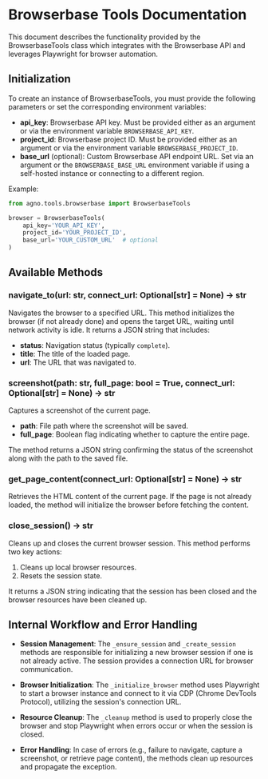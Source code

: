 # Browserbase Tools Documentation

This document describes the functionality provided by the BrowserbaseTools class which integrates with the Browserbase API and leverages Playwright for browser automation.

## Initialization

To create an instance of BrowserbaseTools, you must provide the following parameters or set the corresponding environment variables:

- **api_key**: Browserbase API key. Must be provided either as an argument or via the environment variable `BROWSERBASE_API_KEY`.
- **project_id**: Browserbase project ID. Must be provided either as an argument or via the environment variable `BROWSERBASE_PROJECT_ID`.
- **base_url** (optional): Custom Browserbase API endpoint URL. Set via an argument or the `BROWSERBASE_BASE_URL` environment variable if using a self-hosted instance or connecting to a different region.

Example:

```python
from agno.tools.browserbase import BrowserbaseTools

browser = BrowserbaseTools(
    api_key='YOUR_API_KEY',
    project_id='YOUR_PROJECT_ID',
    base_url='YOUR_CUSTOM_URL'  # optional
)
```

## Available Methods

### navigate_to(url: str, connect_url: Optional[str] = None) -> str

Navigates the browser to a specified URL. This method initializes the browser (if not already done) and opens the target URL, waiting until network activity is idle. It returns a JSON string that includes:

- **status**: Navigation status (typically `complete`).
- **title**: The title of the loaded page.
- **url**: The URL that was navigated to.

### screenshot(path: str, full_page: bool = True, connect_url: Optional[str] = None) -> str

Captures a screenshot of the current page.

- **path**: File path where the screenshot will be saved.
- **full_page**: Boolean flag indicating whether to capture the entire page.

The method returns a JSON string confirming the status of the screenshot along with the path to the saved file.

### get_page_content(connect_url: Optional[str] = None) -> str

Retrieves the HTML content of the current page. If the page is not already loaded, the method will initialize the browser before fetching the content.

### close_session() -> str

Cleans up and closes the current browser session. This method performs two key actions:

1. Cleans up local browser resources.
2. Resets the session state.

It returns a JSON string indicating that the session has been closed and the browser resources have been cleaned up.

## Internal Workflow and Error Handling

- **Session Management**: The `_ensure_session` and `_create_session` methods are responsible for initializing a new browser session if one is not already active. The session provides a connection URL for browser communication.

- **Browser Initialization**: The `_initialize_browser` method uses Playwright to start a browser instance and connect to it via CDP (Chrome DevTools Protocol), utilizing the session's connection URL.

- **Resource Cleanup**: The `_cleanup` method is used to properly close the browser and stop Playwright when errors occur or when the session is closed.

- **Error Handling**: In case of errors (e.g., failure to navigate, capture a screenshot, or retrieve page content), the methods clean up resources and propagate the exception.
